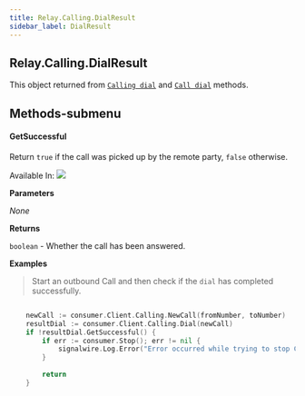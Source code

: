 ```yaml
---
title: Relay.Calling.DialResult
sidebar_label: DialResult
---
```


[link]: /sdks/reference/realtime-sdk/v2/sdks/golang/calling#dial
[link-1]: /sdks/reference/realtime-sdk/v2/sdks/golang/calling/call#dial

## Relay.Calling.DialResult

This object returned from [`Calling dial`][link] and [`Call dial`][link-1] methods.

## Methods-submenu

<div class="method-definitions"></div>


#### GetSuccessful

Return `true` if the call was picked up by the remote party, `false` otherwise.

Available In: <img class="method-available-tag" src="https://img.shields.io/badge/-v1.0+-brightgreen.svg" />

**Parameters**

_None_

**Returns**

`boolean` - Whether the call has been answered.

**Examples**

> Start an outbound Call and then check if the `dial` has completed successfully.

```go

	newCall := consumer.Client.Calling.NewCall(fromNumber, toNumber)
	resultDial := consumer.Client.Calling.Dial(newCall)
	if !resultDial.GetSuccessful() {
		if err := consumer.Stop(); err != nil {
			signalwire.Log.Error("Error occurred while trying to stop Consumer")
		}
		
		return
	}

```